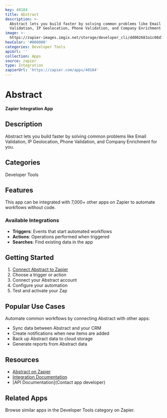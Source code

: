 ```yaml
---
key: 40184
title: Abstract
description: >-
  Abstract lets you build faster by solving common problems like Email
  Validation, IP Geolocation, Phone Validation, and Company Enrichment for you.
image: >-
  https://zapier-images.imgix.net/storage/developer_cli/dd002683a1c08d79f57c540f91cf16e6.png?auto=format%2Ccompress&ixlib=python-3.0.0&q=50
hexColor: '#000000'
categories: Developer Tools
apiUrl: ''
collection: Apps
source: zapier
type: Integration
zapierUrl: 'https://zapier.com/apps/40184'
---
```

# Abstract

**Zapier Integration App**

## Description

Abstract lets you build faster by solving common problems like Email Validation, IP Geolocation, Phone Validation, and Company Enrichment for you.

## Categories

Developer Tools

## Features

This app can be integrated with 7,000+ other apps on Zapier to automate workflows without code.

### Available Integrations

- **Triggers**: Events that start automated workflows
- **Actions**: Operations performed when triggered
- **Searches**: Find existing data in the app

## Getting Started

1. [Connect Abstract to Zapier](https://zapier.com/apps/40184)
2. Choose a trigger or action
3. Connect your Abstract account
4. Configure your automation
5. Test and activate your Zap

## Popular Use Cases

Automate common workflows by connecting Abstract with other apps:

- Sync data between Abstract and your CRM
- Create notifications when new items are added
- Back up Abstract data to cloud storage
- Generate reports from Abstract data

## Resources

- [Abstract on Zapier](https://zapier.com/apps/40184)
- [Integration Documentation](https://zapier.com/apps/40184/integrations)
- [API Documentation](Contact app developer)

## Related Apps

Browse similar apps in the Developer Tools category on Zapier.
